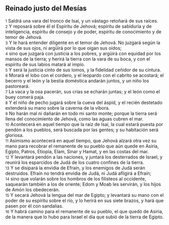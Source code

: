 == Reinado justo del Mesías ==

{{anchor|1}} <small>1</small> Saldrá una vara del tronco de Isaí, y un vástago retoñará de sus raíces.<br>
{{anchor|2}} <small>2</small> Y reposará sobre él el Espíritu de Jehová; espíritu de sabiduría y de inteligencia, espíritu de consejo y de poder, espíritu de conocimiento y de temor de Jehová.<br>
{{anchor|3}} <small>3</small> Y le hará entender diligente en el temor de Jehová. No juzgará según la vista de sus ojos, ni argüirá por lo que oigan sus oídos;<br>
{{anchor|4}} <small>4</small> sino que juzgará con justicia a los pobres, y argüirá con equidad por los mansos de la tierra; y herirá la tierra con la vara de su boca, y con el espíritu de sus labios matará al impío.<br>
{{anchor|5}} <small>5</small> Y será la justicia cinto de sus lomos, y la fidelidad ceñidor de su cintura.<br>
{{anchor|6}} <small>6</small> Morará el lobo con el cordero, y el leopardo con el cabrito se acostará; el becerro y el león y la bestia doméstica andarán juntos, y un niño los pastoreará.<br>
{{anchor|7}} <small>7</small> La vaca y la osa pacerán, sus crías se echarán juntas; y el león como el buey comerá paja.<br>
{{anchor|8}} <small>8</small> Y el niño de pecho jugará sobre la cueva del áspid, y el recién destetado extenderá su mano sobre la caverna de la víbora.<br>
{{anchor|9}} <small>9</small> No harán mal ni dañarán en todo mi santo monte; porque la tierra será llena del conocimiento de Jehová, como las aguas cubren el mar.<br>
{{anchor|10}} <small>10</small> Acontecerá en aquel tiempo que la raíz de Isaí, la cual estará puesta por pendón a los pueblos, será buscada por las gentes; y su habitación será gloriosa.<br>
{{anchor|11}} <small>11</small> Asimismo acontecerá en aquel tiempo, que Jehová alzará otra vez su mano para recobrar el remanente de su pueblo que aún quede en Asiria, Egipto, Patros, Etiopía, Elam, Sinar y Hamat, y en las costas del mar.<br>
{{anchor|12}} <small>12</small> Y levantará pendón a las naciones, y juntará los desterrados de Israel, y reunirá los esparcidos de Judá de los cuatro confines de la tierra.<br>
{{anchor|13}} <small>13</small> Y se disipará la envidia de Efraín, y los enemigos de Judá serán destruidos. Efraín no tendrá envidia de Judá, ni Judá afligirá a Efraín;<br>
{{anchor|14}} <small>14</small> sino que volarán sobre los hombros de los filisteos al occidente, saquearán también a los de oriente; Edom y Moab les servirán, y los hijos de Amón los obedecerán.<br>
{{anchor|15}} <small>15</small> Y secará Jehová la lengua del mar de Egipto; y levantará su mano con el poder de su espíritu sobre el río, y lo herirá en sus siete brazos, y hará que pasen por él con sandalias.<br>
{{anchor|16}} <small>16</small> Y habrá camino para el remanente de su pueblo, el que quedó de Asiria, de la manera que lo hubo para Israel el día que subió de la tierra de Egipto.<br>
